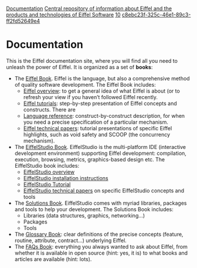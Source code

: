 [[Property:title|Documentation]]
[[Property:description|Central repository of information about Eiffel and the products and technologies of Eiffel Software]]
[[Property:weight|10]]
[[Property:uuid|c8ebc23f-325c-46e1-89c3-ff2fd52649e4]]
= Documentation =

This is the Eiffel documentation site, where you will find all you need to unleash the power of Eiffel. It is organized as a set of '''books''':

* The [[Eiffel|Eiffel Book]]. Eiffel is the language, but also a comprehensive method of quality software development. The Eiffel Book includes:
** [[Eiffel Overview|Eiffel overview]]: to get a general idea of what Eiffel is about (or to refresh your view if you haven’t followed Eiffel recently.
** [[Eiffel Tutorials|Eiffel tutorials]]: step-by-step presentation of Eiffel concepts and constructs. There are
** [[Language reference|Language reference]]: construct-by-construct description, for when you need a precise specification of a particular mechanism.
** [[Technical papers about Eiffel|Eiffel technical papers]]: tutorial presentations of specific Eiffel highlights, such as void safety and SCOOP (the concurrency mechanism).
* The [[EiffelStudio|EiffelStudio Book]]. EiffelStudio is the multi-platform IDE (interactive development environment) supporting Eiffel development: compilation, execution, browsing, metrics, graphics-based design etc. The EiffelStudio book includes:
** [[Introducing EiffelStudio|EiffelStudio overview]]
** [[Setup and installation|EiffelStudio installation instructions]]
** [[EiffelStudio tutorials|EiffelStudio Tutorial]]
** [[Technical papers about EiffelStudio|EiffelStudio technical papers]] on specific EiffelStudio concepts and tools
* The [[Solutions|Solutions Book]]. EiffelStudio comes with myriad libraries, packages and tools to help your development. The Solutions Book includes:
** Libraries (data structures, graphics, networking…)
** Packages
** Tools
* The [[Glossary|Glossary Book]]: clear definitions of the precise concepts (feature, routine, attribute, contract…) underlying Eiffel.
* The [[FAQs|FAQs Book]]: everything you always wanted to ask about Eiffel, from whether it is available in open source (hint: yes, it is) to what books and articles are available (hint: lots).

